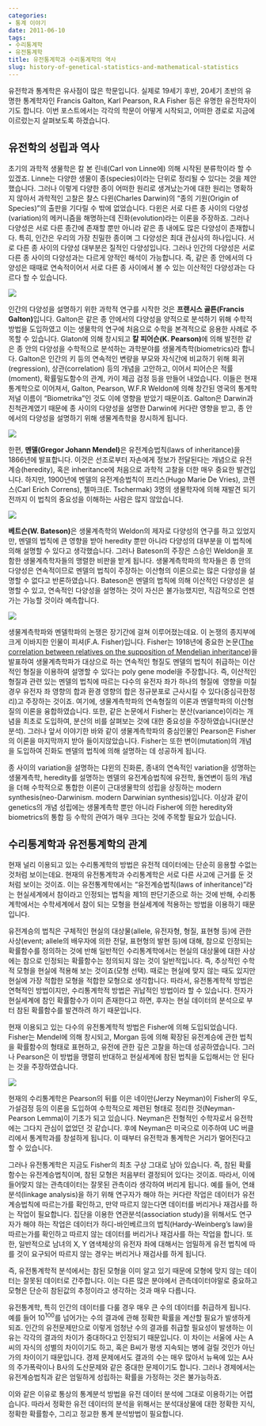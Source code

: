 ```yaml
---
categories:
- 통계 이야기
date: 2011-06-10
tags:
- 수리통계학
- 유전통계학
title: 유전통계학과 수리통계학의 역사
slug: history-of-genetical-statistics-and-mathematical-statistics
---
```


유전학과 통계학은 유사점이 많은 학문입니다. 실제로 19세기 후반, 20세기 초반의 유명한 통계학자인 Francis Galton, Karl Pearson, R.A Fisher 등은 유명한 유전학자이기도 합니다. 이번 포스트에서는 각각의 학문이 어떻게 시작되고, 어떠한 경로로 지금에 이르렀는지 살펴보도록 하겠습니다.

## 유전학의 성립과 역사
  
초기의 과학적 생물학은 칼 본 린네(Carl von Linne에) 의해 시작된 분류학이라 할 수 있겠죠. Linne는 다양한 생물이 종(species)이라는 단위로 정리될 수 있다는 것을 제안했습니다. 그러나 이렇게 다양한 종이 어떠한 원리로 생겨났는가에 대한 원리는 명확하지 않아서 과학적인 고찰은 찰스 다윈(Charles Darwin)의 &#8220;종의 기원(Origin of Species)&#8221;의 출판을 기다릴 수 밖에 없었습니다. 다윈은 서로 다른 종 사이의 다양성(variation)의 메커니즘을 해명하는데 진화(evolution)라는 이론을 주장하죠. 그러나 다양성은 서로 다른 종간에 존재할 뿐만 아니라 같은 종 내에도 많은 다양성이 존재합니다. 특히, 인간은 우리의 가장 친밀한 종이며 그 다양성은 최대 관심사의 하나입니다. 서로 다른 종 사이의 다양성 대부분은 질적인 다양성입니다. 그러나 인간의 다양성은 서로 다른 종 사이의 다양성과는 다르게 양적인 해석이 가능합니다. 즉, 같은 종 안에서의 다양성은 때때로 연속적이어서 서로 다른 종 사이에서 볼 수 있는 이산적인 다양성과는 다르다 할 수 있습니다.

![](/images/2011-06-10-fig1.png)

인간의 다양성을 설명하기 위한 과학적 연구를 시작한 것은 **프랜시스 골튼(Francis Galton)**입니다. Galton은 같은 종 안에서의 다양성을 양적으로 분석하기 위해 수학적 방법을 도입하였고 이는 생물학의 연구에 처음으로 수학을 본격적으로 응용한 사례로 주목할 수 있습니다. Glaton에 의해 창시되고 **칼 피어슨(K. Pearson)**에 의해 발전한 같은 종 안의 다양성을 수학적으로 분석하는 과학분야를 생물계측학(biometrics)라 합니다. Galton은 인간의 키 등의 연속적인 변량을 부모와 자식간에 비교하기 위해 회귀(regression), 상관(correlation) 등의 개념을 고안하고, 이어서 피어슨은 적률(moment), 확률밀도함수의 관계, 카이 제곱 검정 등을 만들어 내었습니다. 이들은 현재 통계학으로 이어져서, Galton, Pearson, W.F.R Weldon에 의해 창간된 영국의 통계학 저널 이름이 &#8220;Biometrika&#8221;인 것도 이에 영향을 받았기 때문이죠. Galton은 Darwin과 친척관계였기 때문에 종 사이의 다양성을 설명한 Darwin에 커다란 영향을 받고, 종 안에서의 다양성을 설명하기 위해 생물계측학을 창시하게 됩니다.

![](/images/2011-06-10-fig2.png)

한편, **멘델(Gregor Johann Mendel)**은 유전계승법칙(laws of inheritance)을 1866년에 발표합니다. 이것은 선조로부터 자손에게 정보가 전달된다는 개념으로 유전계승(heredity), 혹은 inheritance에 처음으로 과학적 고찰을 더한 매우 중요한 발견입니다. 하지만, 1900년에 멘델의 유전계승법칙이 프리스(Hugo Marie De Vries), 코렌스(Carl Erich Correns), 첼마크(E. Tschermak) 3명의 생물학자에 의해 재발견 되기 전까지 이 법칙의 중요성을 이해하는 사람은 많지 않았습니다.

![](/images/2011-06-10-fig3.png)

**베트슨(W. Bateson)**은 생물계측학의 Weldon의 제자로 다양성의 연구를 하고 있었지만, 멘델의 법칙에 큰 영향을 받아 heredity 뿐만 아니라 다양성의 대부분을 이 법칙에 의해 설명할 수 있다고 생각했습니다. 그러나 Bateson의 주장은 스승인 Weldon을 포함한 생물계측학자들의 맹렬한 비판을 받게 됩니다. 생물계측학파의 학자들은 종 안의 다양성은 연속적이므로 멘델의 법칙이 주장하는 이산형의 이론으로는 많은 다양성을 설명할 수 없다고 반론하였습니다. Bateson은 멘델의 법칙에 의해 이산적인 다양성은 설명할 수 있고, 연속적인 다양성을 설명하는 것이 자신은 불가능했지만, 직감적으로 언젠가는 가능할 것이라 예측합니다.

![](/images/2011-06-10-fig4.png)

생물계측학파와 멘델학파의 논쟁은 장기간에 걸쳐 이루어졌는데요. 이 논쟁의 종지부에 크게 이바지한 인물이 피셔(F.A. Fisher)입니다. Fisher는 1918년에 중요한 논문([The correlation between relatives on the supposition of Mendelian inheritance][6])을 발표하여 생물계측학파가 대상으로 하는 연속적인 형질도 멘델의 법칙이 취급하는 이산적인 형질을 이용하여 설명할 수 있다는 poly gene model을 주장합니다. 즉, 이산적인 형질과 관련 있는 멘델의 법칙에 따르는 다수의 유전자 좌가 하나의 형질에  영향을 미칠 경우 유전자 좌 영향의 합과 환경 영향의 합은 정규분포로 근사시킬 수 있다(중심극한정리)고 주장하는 것이죠. 여기에, 생물계측학파의 연속형질의 이론과 멘델학파의 이산형질의 이론을 융합하였습니다. 또한, 같은 논문에서 Fisher는 분산(variance)이라는 개념을 최초로 도입하여, 분산의 비를 살펴보는 것에 대한 중요성을 주장하였습니다(분산분석). 그러나 앞서 이야기한 바와 같이 생물계측학파의 중심인물인 Pearson은 Fisher의 이론을 마지막까지 받아 들이지않았습니다. Fisher는 또한 변이(mutation)의 개념을 도입하여 진화도 멘델의 법칙에 의해 설명하는 데 성공하게 됩니다.

종 사이의 variation을 설명하는 댜윈의 진화론, 종내의 연속적인 variation을 성명하는 생물계측학, heredity를 설명하는 멘델의 유전계승법칙에 유전학, 돌연변이 등의 개념을 더해 수학적으로 통합한 이론이 근대생물학의 성립을 상징하는 modern synthesis(neo-Darwinism. modern Darwinian synthesis)입니다. 이상과 같이 genetics의 개념 성립에는 생물계측학 뿐만 아니라 Fisher에 의한 heredity와 biometrics의 통합 등 수학의 관여가 매우 크다는 것에 주목할 필요가 있습니다.

## 수리통계학과 유전통계학의 관계

현재 널리 이용되고 있는 수리통계학의 방법은 유전적 데이터에는 단순히 응용할 수없는 것처럼 보이는데요. 현재의 유전통계학과 수리통계학은 서로 다른 사고에 근거를 둔 것처럼 보이는 것이죠. 이는 유전통계학에서는 &#8220;유전계승법칙(laws of inheritance)&#8221;라는 현실세계에서 참이라고 인정되는 법칙을 제1의 판단기준으로 하는 것에 반해, 수리통계학에서는 수학세계에서 참이 되는 모형을 현실세계에 적용하는 방법을 이용하기 때문입니다.

유전계승의 법칙은 구체적인 현실의 대상물(allele, 유전자형, 형질, 표현형 등)에 관한 사상(event; allele의 배우자에 의한 전달, 표현형의 발현 등)에 대해, 참으로 인정되는 확률함수를 정의하는 것에 반해 일반적인 수리통계학에서는 현실의 대상물에 대한 사상에는 참으로 인정되는 확률함수는 정의되지 않는 것이 일반적입니다. 즉, 추상적인 수학적 모형을 현실에 적용해 보는 것이죠(모형 선택). 때로는 현실에 맞지 않는 때도 있지만 현실에 가장 적합한 모형을 적합한 모형으로 생각합니다. 따라서, 유전통계학적 방법은 연혁적인 방법이지만, 수리통계학적 방법은 귀납적인 방법이라 할 수 있습니다. 전자가 현실세계에 참인 확률함수가 이미 존재한다고 하면, 후자는 현실 데이터의 분석으로 부터 참된 확률함수를 발견하려 하기 때문입니다.

현재 이용되고 있는 다수의 유전통계학적 방법은 Fisher에 의해 도입되었습니다. Fisher는 Mendel에 의해 창시되고, Morgan 등에 의해 확장된 유전계승에 관한 법칙을 확률함수의 형태로 표현하고, 유전에 관한 깊은 고찰을 하는데 성공하였습니다. 그러나 Pearson은 이 방법을 맹렬히 반대하고 현실세계에 참된 법칙을 도입해서는 안 된다는 것을 주장하였습니다.

![](/images/2011-06-10-fig5.png)

현재의 수리통계학은 Pearson의 뒤를 이은 네이만(Jerzy Neyman)이 Fisher의 우도, 가설검정 등의 이론을 도입하여 수학적으로 제련된 형태로 정리한 것(Neyman-Pearson Lemma)이 기초가 되고 있습니다. Neyman은 전형적인 수학자로서 유전학에는 그다지 관심이 없었던 것 같습니다. 후에 Neyman은 미국으로 이주하여 UC 버클리에서 통계학과를 창설하게 됩니다. 이 때부터 유전학과 통계학은 거리가 멀어진다고 할 수 있습니다.

그러나 유전통계학은 지금도 Fisher의 최초 구상 그대로 남아 있습니다. 즉, 참된 확률함수는 유전계승법칙이며, 참된 모형은 처음부터 결정되어 있다는 것이죠. 따라서, 이에 들어맞지 않는 관측데이터는 잘못된 관측이라 생각하여 버리게 됩니다. 예를 들어, 연쇄분석(linkage analysis)을 하기 위해 연구자가 해야 하는 커다란 작업은 데이터가 유전계승법칙에 따르는가를 확인하고, 만약 따르지 않는다면 데이터를 버리거나 재검사를 하는 작업이 필요합니다. 집단을 이용한 연관분석(association study)을 위해서도 연구자가 해야 하는 작업은 데이터가 하디-바인베르크의 법칙(Hardy-Weinberg&#8217;s law)을 따르는가를 확인하고 따르지 않는 데이터를 버리거나 재검사를 하는 작업을 합니다. 또한, 일반적으로 남녀의 X, Y 염색체상의 유전자 좌에 대해서는 엄밀하게 유전 법칙에 따를 것이 요구되어 따르지 않는 경우는 버리거나 재검사를 하게 됩니다.

즉, 유전통계학적 분석에서는 참된 모형을 이미 알고 있기 때문에 모형에 맞지 않는 데이터는 잘못된 데이터로 간주합니다. 이는 다른 많은 분야에서 관측데이터야말로 중요하고 모형은 단순히 참된값의 추정이라고 생각하는 것과 매우 다릅니다.

유전통계학, 특히 인간의 데이터를 다룰 경우 매우 큰 수의 데이터를 취급하게 됩니다. 예를 들어 $10^{100}$를 넘어가는 수의 결과에 관해 정확한 확률을 계산할 필요가 발생하게 되죠. 인간의 유전문제만으로 이렇게 엄청난 수의 결과를 취급할 필요성이 발생하는 이유는 각각의 결과의 차이가 중대하다고 인정되기 때문입니다. 이 차이는 서울에 사는 A씨의 자식의 성별의 차이이기도 하고, 혹은 B씨가 평생 지속되는 병에 걸릴 것인가 아닌가의 차이이기 때문입니다. 경제 문제에서도 결과의 수는 매우 많아서 뉴욕에 있는 A사의 주가폭락이나 B사의 도산문제와 같은 중대한 문제이기도 합니다. 그러나 경제에서는 유전계승법칙과 같은 엄밀하게 성립하는 확률을 가정하는 것은 불가능하죠.

이와 같은 이유로 통상의 통계분석 방법을 유전 데이터 분석에 그대로 이용하기는 어렵습니다. 따라서 정확한 유전 데이터의 분석을 위해서는 분석대상물에 대한 정확한 지식, 정확한 확률함수, 그리고 정교한 통계 분석방법이 필요합니다.

 [6]: http://en.wikipedia.org/wiki/The_Correlation_Between_Relatives_on_the_Supposition_of_Mendelian_Inheritance "The Correlation Between Relatives on the Supposition of Mendelian Inheritance"